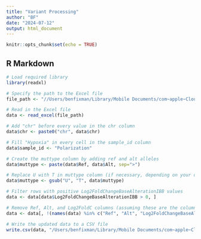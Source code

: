 ```yaml
---
title: "Variant Processing"
author: "BF"
date: "2024-07-12"
output: html_document
---
```


```r
knitr::opts_chunk$set(echo = TRUE)
```

## R Markdown

```r
# Load required library
library(readxl)

# Specify the path to the Excel file
file_path <- "//Users/benfixman/Library/Mobile Documents/com~apple~CloudDocs/Chen_Lab/RNA_SBS/APOBEC3A cytidine deaminase induces RNA editing in monocytes and macrophages/Data/variants/polarization_variants_updated-selected-columns.xlsx"

# Read in the Excel file
data <- read_excel(file_path)

# Add "chr" before every value in the chr column
data$chr <- paste0("chr", data$chr)

# Fill "Hypoxia" in every cell in the sample_id column
data$sample_id <- "Polarization"

# Create the muttype column by adding ref and alt alleles
data$muttype <- paste(data$Ref, data$Alt, sep=">")

# Replace U with T in muttype column (if necessary, depending on your data)
data$muttype <- gsub("U", "T", data$muttype)

# Filter rows with positive Log2FoldChangeBaseAlterationIBB values
data <- data[data$Log2FoldChangeBaseAlterationIBB > 0, ]

# Remove Ref, Alt, and Log2FoldC columns (assuming these are the columns you want to remove)
data <- data[, !(names(data) %in% c("Ref", "Alt", "Log2FoldChangeBaseAlterationIBB"))]

# Write the updated data to a CSV file
write.csv(data, "/Users/benfixman/Library/Mobile Documents/com~apple~CloudDocs/Chen_Lab/RNA_SBS/APOBEC3A cytidine deaminase induces RNA editing in monocytes and macrophages/Data/variants/polarization-variants_updated.csv", row.names = FALSE)
```



